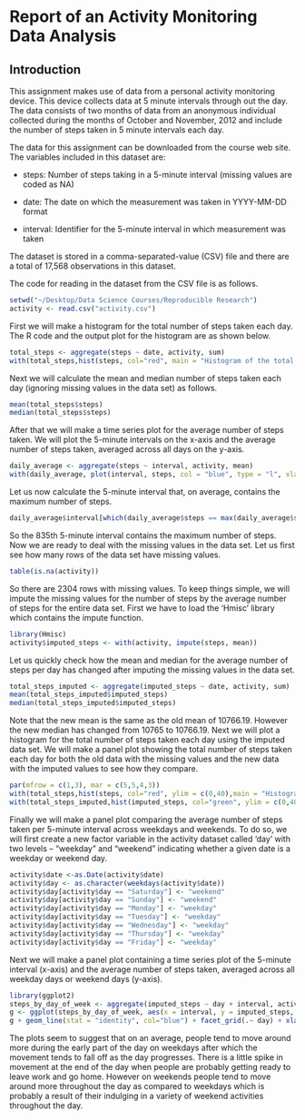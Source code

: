 # Report of an Activity Monitoring Data Analysis

## Introduction 


This assignment makes use of data from a personal activity monitoring device. This device collects data at 5 minute intervals through out the day. The data consists of two months of data from an anonymous individual collected during the months of October and November, 2012 and include the number of steps taken in 5 minute intervals each day.

The data for this assignment can be downloaded from the course web site. The variables included in this dataset are:

  * steps: Number of steps taking in a 5-minute interval (missing values are coded as NA)
 
  *  date: The date on which the measurement was taken in YYYY-MM-DD format
  
  *  interval: Identifier for the 5-minute interval in which measurement was taken

The dataset is stored in a comma-separated-value (CSV) file and there are a total of 17,568 observations in this dataset.

The code for reading in the dataset from the CSV file is as follows.

```r
setwd("~/Desktop/Data Science Courses/Reproducible Research")
activity <- read.csv("activity.csv")
```

First we will make a histogram for the total number of steps taken each day. The R code and the output plot for the histogram are as shown below.

```r
total_steps <- aggregate(steps ~ date, activity, sum)
with(total_steps,hist(steps, col="red", main = "Histogram of the total number of steps taken each day"))
```

Next we will calculate the mean and median number of steps taken each day (ignoring missing values in the data set) as follows.

```r
mean(total_steps$steps)
median(total_steps$steps)
```

After that we will make a time series plot for the average number of steps taken. We will plot the 5-minute intervals on the x-axis and the average number of steps taken, averaged across all days on the y-axis.

```r
daily_average <- aggregate(steps ~ interval, activity, mean)
with(daily_average, plot(interval, steps, col = "blue", type = "l", xlab = "5-minute intervals",ylab ="Average number of steps per day", main = "Time series plot of the average number of steps per day"))
```

Let us now calculate the 5-minute interval that, on average, contains the maximum number of steps.

```r
daily_average$interval[which(daily_average$steps == max(daily_average$steps))]
```

So the 835th 5-minute interval contains the maximum number of steps. Now we are ready to deal with the missing values in the data set. Let us first see how many rows of the data set have missing values.

```r
table(is.na(activity)) 
```

So there are 2304 rows with missing values. To keep things simple, we will impute the missing values for the number of steps by the average number of steps for the entire data set. First we have to load the 'Hmisc' library which contains the impute function.

```r
library(Hmisc)
activity$imputed_steps <- with(activity, impute(steps, mean))
```

Let us quickly check how the mean and median for the average number of steps per day has changed after imputing the missing values in the data set.

```r
total_steps_imputed <- aggregate(imputed_steps ~ date, activity, sum)
mean(total_steps_imputed$imputed_steps)
median(total_steps_imputed$imputed_steps)
```

Note that the new mean is the same as the old mean of 10766.19. However the new median has changed from 10765 to 10766.19.
Next we will plot a histogram for the total number of steps taken each day using the imputed data set. We will make a panel plot showing the total number of steps taken each day for both the old data with the missing values and the new data with the imputed values to see how they compare.

```r
par(mfrow = c(1,3), mar = c(5,5,4,3))
with(total_steps,hist(steps, col="red", ylim = c(0,40),main = "Histogram of original steps"))
with(total_steps_imputed,hist(imputed_steps, col="green", ylim = c(0,40), main = "Histogram of imputed steps", xlab = "steps imputed by mean"))
```

Finally we will make a panel plot comparing the average number of steps taken per 5-minute interval across weekdays and weekends. To do so, we will first create a new factor variable in the activity dataset called 'day' with two levels – “weekday” and “weekend” indicating whether a given date is a weekday or weekend day.

```r
activity$date <-as.Date(activity$date)
activity$day <- as.character(weekdays(activity$date))
activity$day[activity$day == "Saturday"] <- "weekend"
activity$day[activity$day == "Sunday"] <- "weekend"
activity$day[activity$day == "Monday"] <- "weekday"
activity$day[activity$day == "Tuesday"] <- "weekday"
activity$day[activity$day == "Wednesday"] <- "weekday"
activity$day[activity$day == "Thursday"] <- "weekday"
activity$day[activity$day == "Friday"] <- "weekday"
```

Next we will make a panel plot containing a time series plot of the 5-minute interval (x-axis) and the average number of steps taken, averaged across all weekday days or weekend days (y-axis).

```r
library(ggplot2)
steps_by_day_of_week <- aggregate(imputed_steps ~ day + interval, activity, mean)
g <- ggplot(steps_by_day_of_week, aes(x = interval, y = imputed_steps, fill = day))
g + geom_line(stat = "identity", col="blue") + facet_grid(.~ day) + xlab("5-minute Intervals") + ylab("Average number of steps") + ggtitle("Number of steps averaged by weekdays and weekends")
```
 
 The plots seem to suggest that on an average, people tend to move around more during the early part of the day on weekdays after which the movement tends to fall off as the day progresses. There is a little spike in movement at the end of the day when people are probably getting ready to leave work and go home. However on weekends people tend to move around more throughout the day as compared to weekdays which is probably a result of their indulging in a variety of weekend activities throughout the day.

